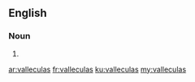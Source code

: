 ==English==

===Noun===
{{head|en}}

# {{plural of|vallecula}}

[[ar:valleculas]]
[[fr:valleculas]]
[[ku:valleculas]]
[[my:valleculas]]